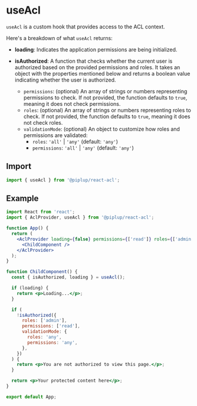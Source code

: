 
<Meta title="React ACL/useAcl" />

# useAcl

`useAcl` is a custom hook that provides access to the ACL context.

Here's a breakdown of what `useAcl` returns:

- **loading**: Indicates the application permissions are being initialized.
- **isAuthorized**: A function that checks whether the current user is authorized based on the provided permissions and roles. It takes an object with the properties mentioned below and returns a boolean value indicating whether the user is authorized.

  - `permissions`: (optional) An array of strings or numbers representing permissions to check. If not provided, the function defaults to `true`, meaning it does not check permissions.
  - `roles`: (optional) An array of strings or numbers representing roles to check. If not provided, the function defaults to `true`, meaning it does not check roles.
  - `validationMode`: (optional) An object to customize how roles and permissions are validated:
    - `roles`: `'all'` | `'any'` (default: `'any'`)
    - `permissions`: `'all'` | `'any'` (default: `'any'`)

## <span className="docs-h2">Import</span>

```jsx
import { useAcl } from '@piplup/react-acl';
```

## <span className="docs-h2">Example</span>

```jsx
import React from 'react';
import { AclProvider, useAcl } from '@piplup/react-acl';

function App() {
  return (
    <AclProvider loading={false} permissions={['read']} roles={['admin']}>
      <ChildComponent />
    </AclProvider>
  );
}

function ChildComponent() {
  const { isAuthorized, loading } = useAcl();

  if (loading) {
    return <p>Loading...</p>;
  }

  if (
    !isAuthorized({
      roles: ['admin'],
      permissions: ['read'],
      validationMode: {
        roles: 'any',
        permissions: 'any',
      },
    })
  ) {
    return <p>You are not authorized to view this page.</p>;
  }

  return <p>Your protected content here</p>;
}

export default App;
```

